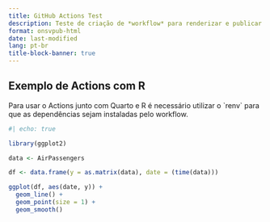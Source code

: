 ```yaml
---
title: GitHub Actions Test
description: Teste de criação de *workflow* para renderizar e publicar relatório em Quarto Markdown
format: onsvpub-html
date: last-modified
lang: pt-br
title-block-banner: true
---
```


## Exemplo de Actions com R

Para usar o Actions junto com Quarto e R é necessário utilizar o \`renv\` para que as dependências sejam instaladas pelo workflow.

```r
#| echo: true

library(ggplot2)

data <- AirPassengers

df <- data.frame(y = as.matrix(data), date = (time(data)))

ggplot(df, aes(date, y)) +
  geom_line() + 
  geom_point(size = 1) +
  geom_smooth()
```
